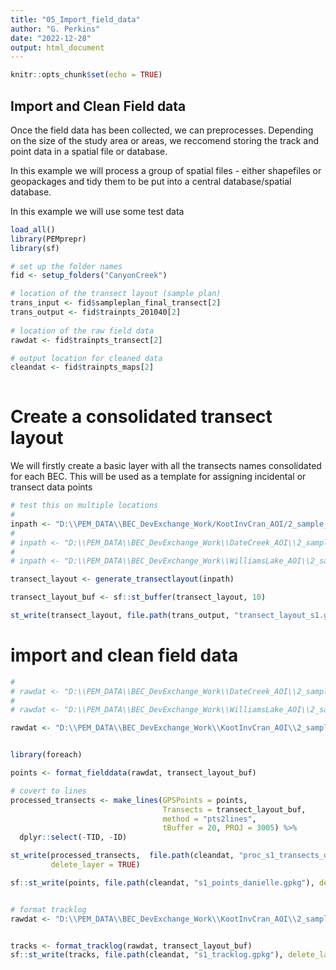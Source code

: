 ```yaml
---
title: "05_Import_field_data"
author: "G. Perkins"
date: "2022-12-28"
output: html_document
---
```


```r
knitr::opts_chunk$set(echo = TRUE)
```

## Import and Clean Field data 

Once the field data has been collected, we can preprocesses. 
Depending on the size of the study area or areas, we reccomend storing the track and point data in a spatial file or database. 

In this example we will process a group of spatial files - either shapefiles or geopackages and tidy them to be put into a central database/spatial database.

In this example we will use some test data

```r

load_all()
library(PEMprepr)
library(sf)

```


```r
# set up the folder names
fid <- setup_folders("CanyonCreek")

# location of the transect layout (sample plan)
trans_input <- fid$sampleplan_final_transect[2]
trans_output <- fid$trainpts_201040[2]
  
# location of the raw field data
rawdat <- fid$trainpts_transect[2]

# output location for cleaned data
cleandat <- fid$trainpts_maps[2]
  
```

# Create a consolidated transect layout 

We will firstly create a basic layer with all the transects names consolidated for each BEC. This will be used as a template for assigning incidental or transect data points 


```r

# test this on multiple locations 
# 
inpath <- "D:\\PEM_DATA\\BEC_DevExchange_Work/KootInvCran_AOI/2_sample_design/stage1_StudyDesign/transect_layout"
# 
# inpath <- "D:\\PEM_DATA\\BEC_DevExchange_Work\\DateCreek_AOI\\2_sample_design\\stage1_StudyDesign\\transect_layout"
# 
# inpath <- "D:\\PEM_DATA\\BEC_DevExchange_Work\\WilliamsLake_AOI\\2_sample_design\\stage1_StudyDesign\\transect_layout"

transect_layout <- generate_transectlayout(inpath)

transect_layout_buf <- sf::st_buffer(transect_layout, 10)

st_write(transect_layout, file.path(trans_output, "transect_layout_s1.gpkg"), delete_layer = TRUE)

```


# import and clean field data

```r
# 
# rawdat <- "D:\\PEM_DATA\\BEC_DevExchange_Work\\DateCreek_AOI\\2_sample_design\\stage1_StudyDesign\\transect_data"
# 
# rawdat <- "D:\\PEM_DATA\\BEC_DevExchange_Work\\WilliamsLake_AOI\\2_sample_design\\stage1_StudyDesign\\transect_data"

rawdat <- "D:\\PEM_DATA\\BEC_DevExchange_Work\\KootInvCran_AOI\\2_sample_design\\stage1_StudyDesign\\transect_data\\final_contractors\\_danielle\\"


library(foreach)

points <- format_fielddata(rawdat, transect_layout_buf)

# covert to lines 
processed_transects <- make_lines(GPSPoints = points, 
                                  Transects = transect_layout_buf, 
                                  method = "pts2lines",  
                                  tBuffer = 20, PROJ = 3005) %>%
  dplyr::select(-TID, -ID)

st_write(processed_transects,  file.path(cleandat, "proc_s1_transects_danielle.gpkg"), 
         delete_layer = TRUE)

sf::st_write(points, file.path(cleandat, "s1_points_danielle.gpkg"), delete_layer = TRUE)


# format tracklog
rawdat <- "D:\\PEM_DATA\\BEC_DevExchange_Work\\KootInvCran_AOI\\2_sample_design\\stage1_StudyDesign\\transect_data\\final_contractors\\"


tracks <- format_tracklog(rawdat, transect_layout_buf)
sf::st_write(tracks, file.path(cleandat, "s1_tracklog.gpkg"), delete_layer = TRUE)

```


